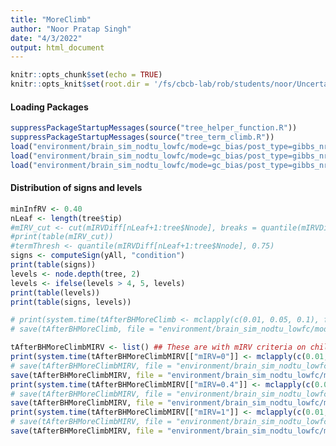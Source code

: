 ```yaml
---
title: "MoreClimb"
author: "Noor Pratap Singh"
date: "4/3/2022"
output: html_document
---
```


```r
knitr::opts_chunk$set(echo = TRUE)
knitr::opts_knit$set(root.dir = '/fs/cbcb-lab/rob/students/noor/Uncertainity/treeTerminusScripts')
```

#### Loading Packages
```r
suppressPackageStartupMessages(source("tree_helper_function.R"))
suppressPackageStartupMessages(source("tree_term_climb.R"))
load("environment/brain_sim_nodtu_lowfc/mode=gc_bias/post_type=gibbs_nrep=100_tf=100/yAll.RData")
load("environment/brain_sim_nodtu_lowfc/mode=gc_bias/post_type=gibbs_nrep=100_tf=100/y.RData")
load("environment/brain_sim_nodtu_lowfc/mode=gc_bias/post_type=gibbs_nrep=100_tf=100/tree.RData")
```

#### Distribution of signs and levels
```r
minInfRV <- 0.40
nLeaf <- length(tree$tip)
#mIRV_cut <- cut(mIRVDiff[nLeaf+1:tree$Nnode], breaks = quantile(mIRVDiff[nLeaf+1:tree$Nnode], 0:4/4), include.lowest = T)
#print(table(mIRV_cut))
#termThresh <- quantile(mIRVDiff[nLeaf+1:tree$Nnode], 0.75)
signs <- computeSign(yAll, "condition")
print(table(signs))
levels <- node.depth(tree, 2)
levels <- ifelse(levels > 4, 5, levels)
print(table(levels))
print(table(signs, levels))
```

```r
# print(system.time(tAfterBHMoreClimb <- mclapply(c(0.01, 0.05, 0.1), function(alpha) climbMax(yAll, tree, 0.4, alpha, cores=3), mc.cores=3)))
# save(tAfterBHMoreClimb, file = "environment/brain_sim_nodtu_lowfc/mode=gc_bias/post_type=gibbs_nrep=100_tf=100/tAfterBHMoreClimb.RData")

tAfterBHMoreClimbMIRV <- list() ## These are with mIRV criteria on child only
print(system.time(tAfterBHMoreClimbMIRV[["mIRV=0"]] <- mclapply(c(0.01, 0.05, 0.1), function(alpha) climbMax(yAll, tree, 0, alpha, cores=3), mc.cores=3)))
# save(tAfterBHMoreClimbMIRV, file = "environment/brain_sim_nodtu_lowfc/mode=gc_bias/post_type=gibbs_nrep=100_tf=100/tAfterBHMoreClimbMIRV.RData")
save(tAfterBHMoreClimbMIRV, file = "environment/brain_sim_nodtu_lowfc/mode=gc_bias/post_type=gibbs_nrep=100_tf=100/oth/tAfterBHMoreClimbMIRV.RData")
print(system.time(tAfterBHMoreClimbMIRV[["mIRV=0.4"]] <- mclapply(c(0.01, 0.05, 0.1), function(alpha) climbMax(yAll, tree, 0.4, alpha, cores=3), mc.cores=3)))
# save(tAfterBHMoreClimbMIRV, file = "environment/brain_sim_nodtu_lowfc/mode=gc_bias/post_type=gibbs_nrep=100_tf=100/tAfterBHMoreClimbMIRV.RData")
save(tAfterBHMoreClimbMIRV, file = "environment/brain_sim_nodtu_lowfc/mode=gc_bias/post_type=gibbs_nrep=100_tf=100/oth/tAfterBHMoreClimbMIRV.RData")
print(system.time(tAfterBHMoreClimbMIRV[["mIRV=1"]] <- mclapply(c(0.01, 0.05, 0.1), function(alpha) climbMax(yAll, tree, 1, alpha, cores=3), mc.cores=3)))
# save(tAfterBHMoreClimbMIRV, file = "environment/brain_sim_nodtu_lowfc/mode=gc_bias/post_type=gibbs_nrep=100_tf=100/tAfterBHMoreClimbMIRV.RData")
save(tAfterBHMoreClimbMIRV, file = "environment/brain_sim_nodtu_lowfc/mode=gc_bias/post_type=gibbs_nrep=100_tf=100/oth/tAfterBHMoreClimbMIRV.RData")
```